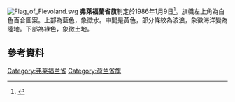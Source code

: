 {{expand|time=2015-02-17T17:49:48+00:00}}
{{refimprove|time=2015-02-17T17:49:48+00:00}}
[[File:Flag_of_Flevoland.svg|thumb]]
'''弗萊福蘭省旗'''制定於1986年1月9日<ref>{{cite web|url=http://www.flevoland.nl/flevoland-in-beeld-en-cij/vlag-en-wapen/ |title=Provincie Flevoland - Vlag en Wapen |publisher=Flevoland.nl |date=2010-01-12 |accessdate=2013-11-05 |deadurl=yes |archiveurl=https://web.archive.org/web/20130801103417/http://www.flevoland.nl/flevoland-in-beeld-en-cij/vlag-en-wapen/ |archivedate=2013-08-01 }}</ref>。旗幟左上角為白色百合圖案。上部為藍色，象徵水。中間是黃色，部分條紋為波浪，象徵海洋變為陸地。下部為綠色，象徵土地。

==參考資料==
{{reflist}}

[[Category:弗莱福兰省|Category:弗莱福兰省]]
[[Category:荷兰省旗|Category:荷兰省旗]]